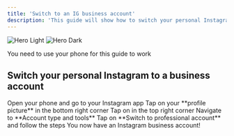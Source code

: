 ```yaml
---
title: 'Switch to an IG business account'
description: 'This guide will show how to switch your personal Instagram into af business account'
---
```


<img
  className="block dark:hidden"
  src="/images/mediakit.svg"
  alt="Hero Light"
/>
<img
  className="hidden dark:block"
  src="/images/mediakit.svg"
  alt="Hero Dark"
/>

<Note>You need to use your phone for this guide to work</Note>

## Switch your personal Instagram to a business account

<Steps>
  <Step title="Step One">
    Open your phone and go to your Instagram app 
  </Step>
  <Step title="Step Two">
    Tap on your **profile picture** in the bottom right corner
  </Step>
  <Step title="Step Three">
    Tap on <Icon icon="bars" iconType="solid" /> in the top right corner
  </Step>
  <Step title="Step Four">
    Navigate to **Account type and tools**
  </Step>
  <Step title="Step Five">
    Tap on **Switch to professional account** and follow the steps
  </Step> 
  <Step title="Congratulation 🎉🎉🎉">
    You now have an Instagram business account!
  </Step>
</Steps>